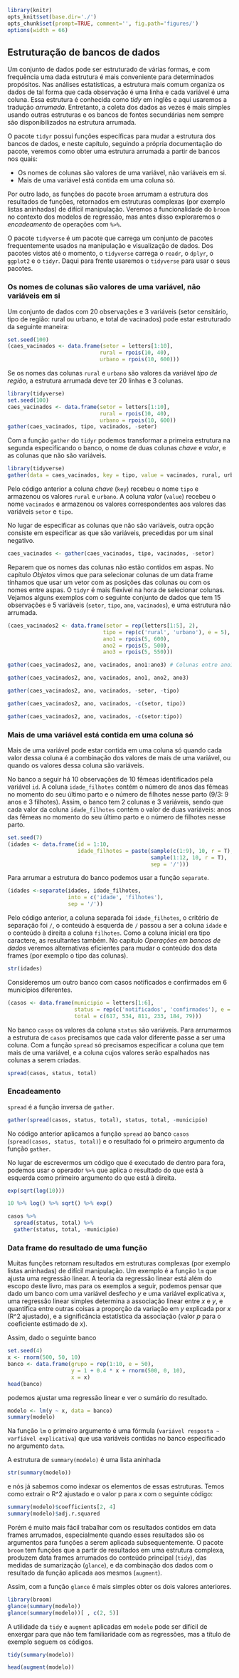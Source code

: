 ```r
library(knitr)
opts_knit$set(base.dir='./')
opts_chunk$set(prompt=TRUE, comment='', fig.path='figures/')
options(width = 66)
```

## Estruturação de bancos de dados

Um conjunto de dados pode ser estruturado de várias formas, e com frequência uma dada estrutura é mais conveniente para determinados propósitos. Nas análises estatísticas, a estrutura mais comum organiza os dados de tal forma que cada observação é uma linha e cada variável é uma coluna. Essa estrutura é conhecida como *tidy* em inglês e aqui usaremos a tradução *arrumada*. Entretanto, a coleta dos dados as vezes é mais simples usando outras estruturas e os bancos de fontes secundárias nem sempre são disponibilizados na estrutura arrumada.  

O pacote `tidyr` possui funções específicas para mudar a estrutura dos bancos de dados, e neste capítulo, seguindo a própria documentação do pacote, veremos como obter uma estrutura arrumada a partir de bancos nos quais:

* Os nomes de colunas são valores de uma variável, não variáveis em si.
* Mais de uma variável está contida em uma coluna só.

Por outro lado, as funções do pacote `broom` arrumam a estrutura dos resultados de funções, retornados em estruturas complexas (por exemplo listas aninhadas) de difícil manipulação. Veremos a funcionalidade do `broom` no contexto dos modelos de regressão, mas antes disso exploraremos o *encadeamento* de operações com `%>%`.

O pacote `tidyverse` é um pacote que carrega um conjunto de pacotes frequentemente usados na manipulação e visualização de dados. Dos pacotes vistos até o momento, o `tidyverse` carrega o `readr`, o `dplyr`, o `ggplot2` e o `tidyr`. Daqui para frente usaremos o `tidyverse` para usar o seus pacotes.

### Os nomes de colunas são valores de uma variável, não variáveis em si

Um conjunto de dados com 20 observações e 3 variáveis (setor censitário, tipo de região: rural ou urbano, e total de vacinados) pode estar estruturado da seguinte maneira:

```r
set.seed(100)
(caes_vacinados <- data.frame(setor = letters[1:10],
                             rural = rpois(10, 40),
                             urbano = rpois(10, 600)))
```

Se os nomes das colunas `rural` e `urbano` são valores da variável *tipo de região*, a estrutura arrumada deve ter 20 linhas e 3 colunas.

```r
library(tidyverse)
set.seed(100)
caes_vacinados <- data.frame(setor = letters[1:10],
                             rural = rpois(10, 40),
                             urbano = rpois(10, 600))
gather(caes_vacinados, tipo, vacinados, -setor)
```

Com a função `gather` do `tidyr` podemos transformar a primeira estrutura na segunda especificando o banco, o nome de duas colunas *chave* e *valor*, e as colunas que não são variáveis.

```r
library(tidyverse)
gather(data = caes_vacinados, key = tipo, value = vacinados, rural, urbano)
```

Pelo código anterior a coluna *chave* (`key`) recebeu o nome `tipo` e armazenou os valores `rural` e `urbano`. A coluna *valor* (`value`) recebeu o nome `vacinados` e armazenou os valores correspondentes aos valores das variáveis `setor` e `tipo`.  

No lugar de especificar as colunas que não são variáveis, outra opção consiste em especificar as que são variáveis, precedidas por um sinal negativo. 

```r
caes_vacinados <- gather(caes_vacinados, tipo, vacinados, -setor)
```

Reparem que os nomes das colunas não estão contidos em aspas. No capítulo *Objetos* vimos que para selecionar colunas de um data frame tínhamos que usar um vetor com as posições das colunas ou com os nomes entre aspas. O `tidyr` é mais flexível na hora de selecionar colunas. Vejamos alguns exemplos com o seguinte conjunto de dados que tem 15 observações e 5 variáveis (`setor`, `tipo`, `ano`, `vacinados`), e uma estrutura não arrumada.

```r
(caes_vacinados2 <- data.frame(setor = rep(letters[1:5], 2),
                              tipo = rep(c('rural', 'urbano'), e = 5),
                              ano1 = rpois(5, 600),
                              ano2 = rpois(5, 500),
                              ano3 = rpois(5, 550)))
```

```r
gather(caes_vacinados2, ano, vacinados, ano1:ano3) # Colunas entre ano1 e ano3.
```

```r
gather(caes_vacinados2, ano, vacinados, ano1, ano2, ano3)
```

```r
gather(caes_vacinados2, ano, vacinados, -setor, -tipo)
```

```r
gather(caes_vacinados2, ano, vacinados, -c(setor, tipo))
```

```r
gather(caes_vacinados2, ano, vacinados, -c(setor:tipo))
```

### Mais de uma variável está contida em uma coluna só

Mais de uma variável pode estar contida em uma coluna só quando cada valor dessa coluna é a combinação dos valores de mais de uma variável, ou quando os valores dessa coluna são variáveis.  

No banco a seguir há 10 observações de 10 fêmeas identificados pela variável `id`. A coluna `idade_filhotes` contém o número de anos das fêmeas no momento do seu último parto e o número de filhotes nesse parto  (9/3: 9 anos e 3 filhotes). Assim, o banco tem 2 colunas e 3 variáveis, sendo que cada valor da coluna `idade_filhotes` contém o valor de duas variáveis: anos das fêmeas no momento do seu último parto e o número de filhotes nesse parto.

```r
set.seed(7)
(idades <- data.frame(id = 1:10,
                      idade_filhotes = paste(sample(c(1:9), 10, r = T),
                                             sample(1:12, 10, r = T),
                                             sep = '/')))
```

Para arrumar a estrutura do banco podemos usar a função `separate`.

```r
(idades <-separate(idades, idade_filhotes,
                   into = c('idade', 'filhotes'),
                   sep = '/'))
```

Pelo código anterior, a coluna separada foi `idade_filhotes`, o critério de separação foi `/`, o conteúdo à esquerda de `/` passou a ser a coluna `idade` e o conteúdo à direita a coluna `filhotes`. Como a coluna inicial era tipo caractere, as resultantes também. No capítulo *Operações em bancos de dados* veremos alternativas eficientes para mudar o conteúdo dos data frames (por exemplo o tipo das colunas).

```r
str(idades)
```

Consideremos um outro banco com casos notificados e confirmados em 6 municípios diferentes.

```r
(casos <- data.frame(municipio = letters[1:6],
                     status = rep(c('notificados', 'confirmados'), e = 6),
                     total = c(617, 534, 811, 233, 184, 79)))
```

No banco `casos` os valores da coluna `status` são variáveis. Para arrumarmos a estrutura de `casos` precisamos que cada valor diferente passe a ser uma coluna. Com a função `spread` só precisamos especificar a coluna que tem mais de uma variável, e a coluna cujos valores serão espalhados nas colunas a serem criadas.

```r
spread(casos, status, total)
```

### Encadeamento

`spread` é a função inversa de `gather`.

```r
gather(spread(casos, status, total), status, total, -municipio)
```

No código anterior aplicamos a função `spread` ao banco `casos` (`spread(casos, status, total)`) e o resultado foi o primeiro argumento da função `gather`.  

No lugar de escrevermos um código que é executado de dentro para fora, podemos usar o operador `%>%` que aplica o resultado do que está à esquerda como primeiro argumento do que está à direita.

```r
exp(sqrt(log(10)))
```

```r
10 %>% log() %>% sqrt() %>% exp()
```

```r
casos %>%
  spread(status, total) %>%
  gather(status, total, -municipio)
```

### Data frame do resultado de uma função

Muitas funções retornam resultados em estruturas complexas (por exemplo listas aninhadas) de difícil manipulação. Um exemplo é a função `lm` que ajusta uma regressão linear. A teoria da regressão linear está além do escopo deste livro, mas para os exemplos a seguir, podemos pensar que dado um banco com uma variável desfecho *y* e uma variável explicativa *x*, uma regressão linear simples determina a associação linear entre *x* e *y*, e quantifica entre outras coisas a proporção da variação em *y* explicada por *x* (R^2 ajustado), e a significância estatística da associação (valor *p* para o coeficiente estimado de *x*).  

Assim, dado o seguinte banco

```r
set.seed(4)
x <- rnorm(500, 50, 10)
banco <- data.frame(grupo = rep(1:10, e = 50),
                    y = 1 + 0.4 * x + rnorm(500, 0, 10),
                    x = x)
head(banco)
```

podemos ajustar uma regressão linear e ver o sumário do resultado.

```r
modelo <- lm(y ~ x, data = banco)
summary(modelo)
```

Na função `lm` o primeiro argumento é uma fórmula (`variável resposta ~ varfiável explicativa`) que usa variáveis contidas no banco especificado no argumento `data`.  

A estrutura de `summary(modelo)` é uma lista aninhada 

```r
str(summary(modelo))
```

e nós já sabemos como indexar os elementos de essas estruturas. Temos como extrair o R^2 ajustado e o valor p para *x* com o seguinte código:

```r
summary(modelo)$coefficients[2, 4]
summary(modelo)$adj.r.squared
```

Porém é muito mais fácil trabalhar com os resultados contidos em data frames arrumados, especialmente quando esses resultados são os argumentos para funções a serem aplicada subsequentemente. O pacote `broom` tem funções que a partir de resultados em uma estrutura complexa, produzem data frames arrumados do conteúdo principal (`tidy`), das medidas de sumarização (`glance`), e da combinação dos dados com o resultado da função aplicada aos mesmos (`augment`).  

Assim, com a função `glance` é mais simples obter os dois valores anteriores.

```r
library(broom)
glance(summary(modelo))
glance(summary(modelo))[ , c(2, 5)]
```

A utilidade da `tidy` e `augment` aplicadas em `modelo` pode ser difícil de enxergar para que não tem familiaridade com as regressões, mas a título de exemplo seguem os códigos.  

```r
tidy(summary(modelo))
```

```r
head(augment(modelo))
```
